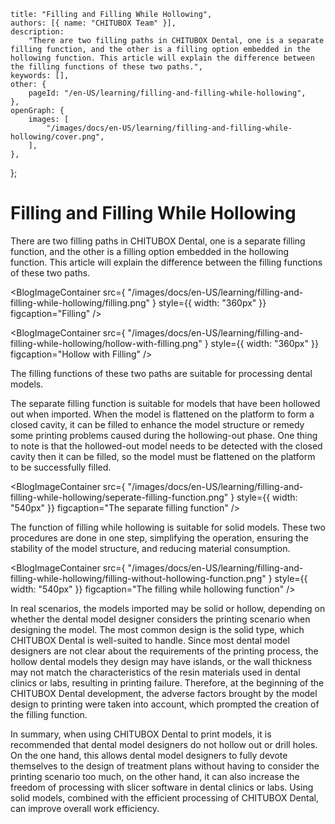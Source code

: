 	title: "Filling and Filling While Hollowing",
	authors: [{ name: "CHITUBOX Team" }],
	description:
		"There are two filling paths in CHITUBOX Dental, one is a separate filling function, and the other is a filling option embedded in the hollowing function. This article will explain the difference between the filling functions of these two paths.",
	keywords: [],
	other: {
		pageId: "/en-US/learning/filling-and-filling-while-hollowing",
	},
	openGraph: {
		images: [
			"/images/docs/en-US/learning/filling-and-filling-while-hollowing/cover.png",
		],
	},
};

# Filling and Filling While Hollowing

There are two filling paths in CHITUBOX Dental, one is a separate filling function, and the other is a filling option embedded in the hollowing function. This article will explain the difference between the filling functions of these two paths.

<BlogImageContainer
	src={
		"/images/docs/en-US/learning/filling-and-filling-while-hollowing/filling.png"
	}
	style={{ width: "360px" }}
	figcaption="Filling"
/>

<BlogImageContainer
	src={
		"/images/docs/en-US/learning/filling-and-filling-while-hollowing/hollow-with-filling.png"
	}
	style={{ width: "360px" }}
	figcaption="Hollow with Filling"
/>

The filling functions of these two paths are suitable for processing dental models.

The separate filling function is suitable for models that have been hollowed out when imported. When the model is flattened on the platform to form a closed cavity, it can be filled to enhance the model structure or remedy some printing problems caused during the hollowing-out phase. One thing to note is that the hollowed-out model needs to be detected with the closed cavity then it can be filled, so the model must be flattened on the platform to be successfully filled.

<BlogImageContainer
	src={
		"/images/docs/en-US/learning/filling-and-filling-while-hollowing/seperate-filling-function.png"
	}
	style={{ width: "540px" }}
	figcaption="The separate filling function"
/>

The function of filling while hollowing is suitable for solid models. These two procedures are done in one step, simplifying the operation, ensuring the stability of the model structure, and reducing material consumption.

<BlogImageContainer
	src={
		"/images/docs/en-US/learning/filling-and-filling-while-hollowing/filling-without-hollowing-function.png"
	}
	style={{ width: "540px" }}
	figcaption="The filling while hollowing function"
/>

In real scenarios, the models imported may be solid or hollow, depending on whether the dental model designer considers the printing scenario when designing the model. The most common design is the solid type, which CHITUBOX Dental is well-suited to handle. Since most dental model designers are not clear about the requirements of the printing process, the hollow dental models they design may have islands, or the wall thickness may not match the characteristics of the resin materials used in dental clinics or labs, resulting in printing failure. Therefore, at the beginning of the CHITUBOX Dental development, the adverse factors brought by the model design to printing were taken into account, which prompted the creation of the filling function.

In summary, when using CHITUBOX Dental to print models, it is recommended that dental model designers do not hollow out or drill holes. On the one hand, this allows dental model designers to fully devote themselves to the design of treatment plans without having to consider the printing scenario too much, on the other hand, it can also increase the freedom of processing with slicer software in dental clinics or labs. Using solid models, combined with the efficient processing of CHITUBOX Dental, can improve overall work efficiency.
